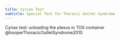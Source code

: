 ```yaml
---
title: Cyriax Test
subtitle: Special Test for Thoracic Outlet Syndrome
---
```



Cyriax test: unloading the plexus in TOS container @hooperThoracicOutletSyndrome2010